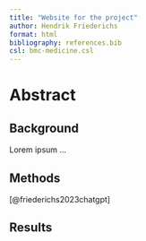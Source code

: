 ```yaml
---
title: "Website for the project"
author: Hendrik Friederichs
format: html
bibliography: references.bib
csl: bmc-medicine.csl
---
```


# Abstract

## Background
Lorem ipsum ...

## Methods
[@friederichs2023chatgpt]

## Results


